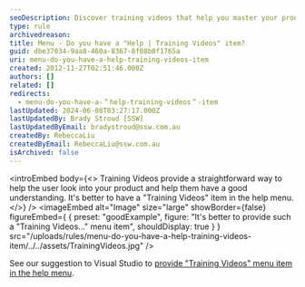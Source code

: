```yaml
---
seoDescription: Discover training videos that help you master your product and gain a deeper understanding with ease.
type: rule
archivedreason:
title: Menu - Do you have a "Help | Training Videos" item?
guid: dbe37034-9aa8-460a-8367-8f08b0f1765a
uri: menu-do-you-have-a-help-training-videos-item
created: 2012-11-27T02:51:46.000Z
authors: []
related: []
redirects:
  - menu-do-you-have-a-＂help-training-videos＂-item
lastUpdated: 2024-06-08T03:27:17.000Z
lastUpdatedBy: Brady Stroud [SSW]
lastUpdatedByEmail: bradystroud@ssw.com.au
createdBy: RebeccaLiu
createdByEmail: RebeccaLiu@ssw.com.au
isArchived: false
---
```


<introEmbed
  body={<>
Training Videos provide a straightforward way to help the user look into your product and help them have a good understanding. It's better to have a "Training Videos" item in the help menu.
  </>}
/>
<imageEmbed
  alt="Image"
  size="large"
  showBorder={false}
  figureEmbed={ {
    preset: "goodExample",
    figure: "It's better to provide such a \"Training Videos...\" menu item",
    shouldDisplay: true
  } }
  src="/uploads/rules/menu-do-you-have-a-help-training-videos-item/../../assets/TrainingVideos.jpg"
/>

See our suggestion to Visual Studio to [provide "Training Videos" menu item in the help menu](http://www.ssw.com.au/ssw/Standards/BetterSoftwareSuggestions/VisualStudio.aspx#TrainingVideos).
